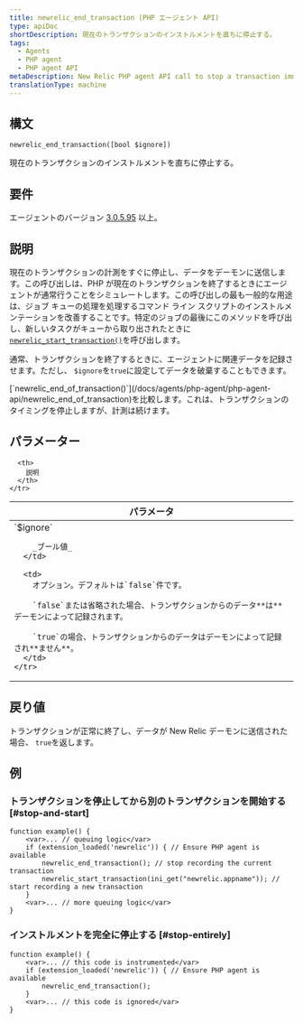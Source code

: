 ```yaml
---
title: newrelic_end_transaction (PHP エージェント API)
type: apiDoc
shortDescription: 現在のトランザクションのインストルメントを直ちに停止する。
tags:
  - Agents
  - PHP agent
  - PHP agent API
metaDescription: New Relic PHP agent API call to stop a transaction immediately. Useful for job queue processing.
translationType: machine
---
```


## 構文

```
newrelic_end_transaction([bool $ignore])
```

現在のトランザクションのインストルメントを直ちに停止する。

## 要件

エージェントのバージョン [3.0.5.95](/docs/release-notes/agent-release-notes/php-release-notes/php-agent) 以上。

## 説明

現在のトランザクションの計測をすぐに停止し、データをデーモンに送信します。この呼び出しは、PHP が現在のトランザクションを終了するときにエージェントが通常行うことをシミュレートします。この呼び出しの最も一般的な用途は、ジョブ キューの処理を処理するコマンド ライン スクリプトのインストルメンテーションを改善することです。特定のジョブの最後にこのメソッドを呼び出し、新しいタスクがキューから取り出されたときに[`newrelic_start_transaction()`](/docs/agents/php-agent/php-agent-api/newrelic_start_transaction)を呼び出します。

通常、トランザクションを終了するときに、エージェントに関連データを記録させます。ただし、 `$ignore`を`true`に設定してデータを破棄することもできます。

<Callout variant="tip">
  [`newrelic_end_of_transaction()`](/docs/agents/php-agent/php-agent-api/newrelic_end_of_transaction)を比較します。これは、トランザクションのタイミングを停止しますが、計測は続けます。
</Callout>

## パラメーター

<table>
  <thead>
    <tr>
      <th width="25%">
        パラメータ
      </th>

      <th>
        説明
      </th>
    </tr>
  </thead>

  <tbody>
    <tr>
      <td>
        `$ignore`

        _ブール値_
      </td>

      <td>
        オプション。デフォルトは`false`件です。

        `false`または省略された場合、トランザクションからのデータ**は**デーモンによって記録されます。

        `true`の場合、トランザクションからのデータはデーモンによって記録され**ません**。
      </td>
    </tr>
  </tbody>
</table>

## 戻り値

トランザクションが正常に終了し、データが New Relic デーモンに送信された場合、 `true`を返します。

## 例

### トランザクションを停止してから別のトランザクションを開始する [#stop-and-start]

```
function example() {
    <var>... // queuing logic</var>
    if (extension_loaded('newrelic')) { // Ensure PHP agent is available
        newrelic_end_transaction(); // stop recording the current transaction
        newrelic_start_transaction(ini_get("newrelic.appname")); // start recording a new transaction
    }
    <var>... // more queuing logic</var>
}
```

### インストルメントを完全に停止する [#stop-entirely]

```
function example() {
    <var>... // this code is instrumented</var>
    if (extension_loaded('newrelic')) { // Ensure PHP agent is available
        newrelic_end_transaction();
    }
    <var>... // this code is ignored</var>
}
```